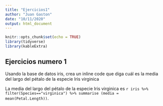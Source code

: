 ```yaml
---
title: "Ejercicios1"
author: "Juan Gaston"
date: "10/11/2020"
output: html_document
---
```


```r
knitr::opts_chunk$set(echo = TRUE)
library(tidyverse)
library(kableExtra)
```


## Ejercicios numero 1

Usando la base de datos iris, crea un inline code que diga cuál es la media del largo del pétalo de la especie Iris virginica

La media del largo del pétalo de la especie Iris virginica es `r iris %>% filter(Species=="virginica") %>% summarise (media = mean(Petal.Length))`.